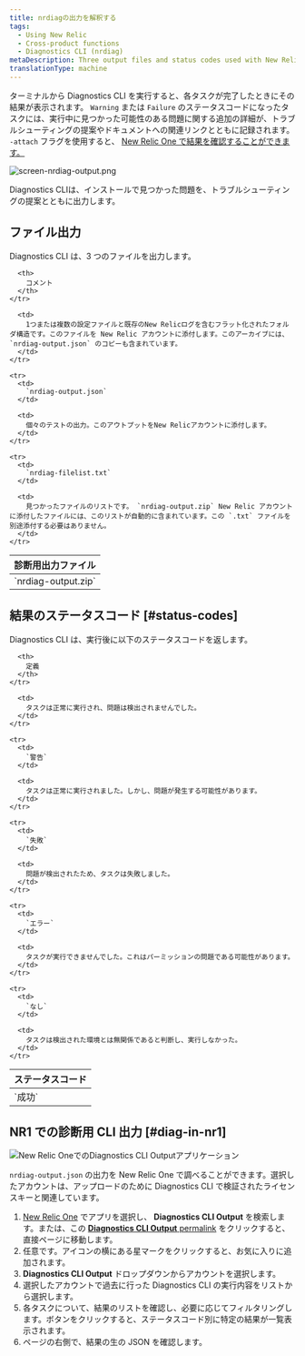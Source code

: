 ```yaml
---
title: nrdiagの出力を解釈する
tags:
  - Using New Relic
  - Cross-product functions
  - Diagnostics CLI (nrdiag)
metaDescription: Three output files and status codes used with New Relic Diagnostics (nrdiag).
translationType: machine
---
```


ターミナルから Diagnostics CLI を実行すると、各タスクが完了したときにその結果が表示されます。 `Warning` または `Failure` のステータスコードになったタスクには、実行中に見つかった可能性のある問題に関する追加の詳細が、トラブルシューティングの提案やドキュメントへの関連リンクとともに記録されます。 `-attach` フラグを使用すると、 [New Relic One で結果を確認することができます。](/docs/using-new-relic/cross-product-functions/diagnostics-cli-nrdiag/interpret-nrdiag-output/#diag-in-nr1)

![screen-nrdiag-output.png](src/images/screen-nrdiag-output_0.png 'screen-nrdiag-output.png')

<figcaption>
  Diagnostics
  CLIは、インストールで見つかった問題を、トラブルシューティングの提案とともに出力します。
</figcaption>

## ファイル出力

Diagnostics CLI は、3 つのファイルを出力します。

<table>
  <thead>
    <tr>
      <th style={{ width: "200px" }}>
        診断用出力ファイル
      </th>

      <th>
        コメント
      </th>
    </tr>

  </thead>

  <tbody>
    <tr>
      <td>
        `nrdiag-output.zip`
      </td>

      <td>
        1つまたは複数の設定ファイルと既存のNew Relicログを含むフラット化されたフォルダ構造です。このファイルを New Relic アカウントに添付します。このアーカイブには、 `nrdiag-output.json` のコピーも含まれています。
      </td>
    </tr>

    <tr>
      <td>
        `nrdiag-output.json`
      </td>

      <td>
        個々のテストの出力。このアウトプットをNew Relicアカウントに添付します。
      </td>
    </tr>

    <tr>
      <td>
        `nrdiag-filelist.txt`
      </td>

      <td>
        見つかったファイルのリストです。 `nrdiag-output.zip` New Relic アカウントに添付したファイルには、このリストが自動的に含まれています。この `.txt` ファイルを別途添付する必要はありません。
      </td>
    </tr>

  </tbody>
</table>

## 結果のステータスコード [#status-codes]

Diagnostics CLI は、実行後に以下のステータスコードを返します。

<table>
  <thead>
    <tr>
      <th style={{ width: "125px" }}>
        ステータスコード
      </th>

      <th>
        定義
      </th>
    </tr>

  </thead>

  <tbody>
    <tr>
      <td>
        `成功`
      </td>

      <td>
        タスクは正常に実行され、問題は検出されませんでした。
      </td>
    </tr>

    <tr>
      <td>
        `警告`
      </td>

      <td>
        タスクは正常に実行されました。しかし、問題が発生する可能性があります。
      </td>
    </tr>

    <tr>
      <td>
        `失敗`
      </td>

      <td>
        問題が検出されたため、タスクは失敗しました。
      </td>
    </tr>

    <tr>
      <td>
        `エラー`
      </td>

      <td>
        タスクが実行できませんでした。これはパーミッションの問題である可能性があります。
      </td>
    </tr>

    <tr>
      <td>
        `なし`
      </td>

      <td>
        タスクは検出された環境とは無関係であると判断し、実行しなかった。
      </td>
    </tr>

  </tbody>
</table>

## NR1 での診断用 CLI 出力 [#diag-in-nr1]

![New Relic OneでのDiagnostics CLI Outputアプリケーション](src/images/left-sidebar-nerdlet-diag.png 'New Relic OneでのDiagnostics CLI Outputアプリケーション')

`nrdiag-output.json` の出力を New Relic One で調べることができます。選択したアカウントは、アップロードのために Diagnostics CLI で検証されたライセンスキーと関連しています。

1. [New Relic One](https://one.newrelic.com) でアプリを選択し、 **Diagnostics CLI Output** を検索します。または、この [**Diagnostics CLI Output** permalink](https://onenr.io/0x0jldL3EjW) をクリックすると、直接ページに移動します。
2. 任意です。アイコンの横にある星マークをクリックすると、お気に入りに追加されます。
3. **Diagnostics CLI Output** ドロップダウンからアカウントを選択します。
4. 選択したアカウントで過去に行った Diagnostics CLI の実行内容をリストから選択します。
5. 各タスクについて、結果のリストを確認し、必要に応じてフィルタリングします。ボタンをクリックすると、ステータスコード別に特定の結果が一覧表示されます。
6. ページの右側で、結果の生の JSON を確認します。
